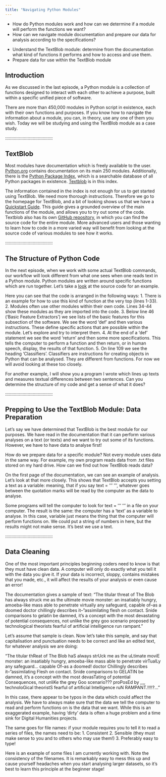 ---
title: "Navigating Python Modules"
---
:::::::::::::::::::::::::::::::::::::: questions 

- How do Python modules work and how can we determine if a module will perform the functions we want?
- How can we navigate module documentation and prepare our data for analysis according to the specifications?

::::::::::::::::::::::::::::::::::::::::::::::::

::::::::::::::::::::::::::::::::::::: objectives

- Understand the TextBlob module: determine from the documentation what kind of functions it performs and how to access and use them.
- Prepare data for use within the TextBlob module

:::::::::::::::::::::::::::::::::::::: 

## Introduction

As we discussed in the last episode, a Python module is a collection of functions designed to interact with each other to achieve a purpose, built within a specific unified piece of software.

There are more than 450,000 modules in Python script in existence, each with their own functions and purposes. If you know how to navigate the information about a module, you can, in theory, use any one of them you wish. Today we will be studying and using the TextBlob module as a case study.

:::::::::::::::::::::::::::::::::::::: 

## TextBlob

Most modules have documentation which is freely available to the user. [Python.org](https://docs.python.org/3/library/index.html) contains documentation on its main 250 modules. Additionally, there is the [Python Package Index](https://pypi.org/), which is a searchable database of all Python packages in existence. [Textblob](https://pypi.org/project/textblob/) is in this index.

The information contained in the index is not enough for us to get started using TextBlob. We need more thorough instructions. Therefore we go to the homepage for TextBlob, and a bit of looking shows us that we have a [Quickstart Guide](https://textblob.readthedocs.io/en/dev/quickstart.html#quickstart). This guide gives a grounded overview of the main functions of the module, and allows you to try out some of the code. Textblob also has its own [GitHub repository](https://github.com/sloria/textblob), in which you can find the source code for the entire module. More advanced users and those wanting to learn how to code in a more varied way will benefit from looking at the source code of various modules to see how it works.

:::::::::::::::::::::::::::::::::::::: 

## The Structure of Python Code

In the next episode, when we work with some actual TextBlob commands, our workflow will look different from what one sees when one reads text in a Python module. Python modules are written around specific functions which are run together. Let's take a [look](https://github.com/sloria/TextBlob/blob/dev/textblob/classifiers.py) at the source code for an example.

Here you can see that the code is arranged in the following ways:
1. There is an example for how to use this kind of function at the very top (lines 1-33).
2. Modules often use other modules within their own code. Lines 34-44 show these modules as they are imported into the code.
3. Below line 46 ('Basic Feature Extractors') we see lists of the basic features for this subsection of the software. We see the word 'def' and then various instructions. These define specific actions that are possible within the module. Let's explore and try to interpret them. 
4. At the end of a 'def' statement we see the word 'return' and then some more specifications. This tells the computer to perform a function and then return, or in human speech, display, the results of that function.
5. On line 109 we see the heading 'Classifiers'. Classifiers are instructions for creating objects in Python that can be analysed. They are different from functions. For now we will avoid looking at these too closely.

For another example, I will show you a program I wrote which lines up texts and measures textual differences between two sentences. Can you determine the structure of my code and get a sense of what it does?

:::::::::::::::::::::::::::::::::::::: 

## Prepping to Use the TextBlob Module: Data Preparation

Let's say we have determined that TextBlob is the best module for our purposes. We have read in the documentation that it can perform various analyses on a text (or texts) and we want to try out some of its functions. However, we have to have data to analyse first!

How do we prepare data for a specific module? Not every module uses data in the same way. For example, my own program reads data from .txt files stored on my hard drive. How can we find out how TextBlob reads data?

On the first page of the documentation, we can see an example of analysis. Let's look at that more closely.
This shows that TextBlob accepts you setting a text as a variable: meaning, that if you say text = '''   ''', whatever goes between the quotation marks will be read by the computer as the data to analyse.

Some programs will tell the computer to look for text = ''' ''' in a file on your computer. The result is the same: the computer has a 'text' as a variable to analyse. In this case, variable just means the thing that the computer will perform functions on. We could put a string of numbers in here, but the results might not make sense. It's best we use a text. 

:::::::::::::::::::::::::::::::::::::: 

## Data Cleaning

One of the most important principles beginning coders need to know is that they must have clean data. A computer will only do exactly what you tell it with the data you give it. If your data is incorrect, sloppy, contains mistakes that you made, etc., it will affect the results of your analysis or even cause an error!

The documentation gives a sample of text: 
"The titular threat of The Blob has always struck me as the ultimate movie
monster: an insatiably hungry, amoeba-like mass able to penetrate
virtually any safeguard, capable of--as a doomed doctor chillingly
describes it--"assimilating flesh on contact.
Snide comparisons to gelatin be damned, it's a concept with the most
devastating of potential consequences, not unlike the grey goo scenario
proposed by technological theorists fearful of
artificial intelligence run rampant."

Let's assume that sample is clean. Now let's take this sample, and say that capitalisation and punctuation needs to be correct and like an edited text, for whatever analysis we are doing:

"The titular thReat of The Blob haS always strUck me as the uLtimate moviE
monster: an insatiably hungry, amoeba-like mass able to penetrate
virTualLy any safeguard... capable Of--as a doomed! doctor Chillingly
describes it--"assimilating Flesh on contact.
Snide comparisons to GELATIN be damned, it's a concept with the most
devasTating of potential Consequences, not unliKe the grey Goo scenario???
proPosEd by ,,,, technoloGical theoristS fearful of
artificial Intelligence ruN RAMPANT.!!!!?..."

In this case, there appear to be typos in the data which could affect the analysis. We have to always make sure that the data we tell the computer to read and perform functions on is the data that we want. While this is an exaggerated example, having 'dirty' data is often a huge problem and a time sink for Digital Humanities projects.

The same goes for file names: if your module requires you to tell it to read a series of files, the names need to be:
1. Consistent
2. Sensible (they must make sense to you and to others who may use them!)
3. Preferably easy to type!

Here is an example of some files I am currently working with. Note the consistency of the filenames. It is remarkably easy to mess this up and cause yourself headaches when you start analysing larger datasets, so it's best to learn this principle at the beginner stage!
